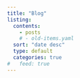 ```yaml
---
title: "Blog"
listing:
  contents: 
    - posts
    # - old-items.yaml
  sort: "date desc"
  type: default
  categories: true
#   feed: true
---
```

